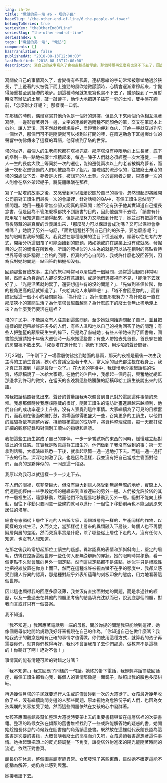 ```yaml
---
lang: zh-tw
title: "電話的另一端 #6 - 塔的子民"
baseSlug: "/the-other-end-of-line/6-the-people-of-tower"
belongToSeries: true
seriesKey: "theOtherEndOfLine"
seriesSlug: "the-other-end-of-line"
seriesIndex: 6
tags: ["電話的另一端", "電訪"]
components: []
hasTranslation: false
publishedAt: "2018-08-13T12:00:00"
lastModified: "2018-08-13T12:00:00"
description: 寫自己的故事寫久了會被肅穆感給俘虜，那個時候再怎麼寫也寫不下去了，因此夾帶一些寫其他角色的故事，可以找到不同的著力點。在這篇文章裡我想要分享的是，關於塔的子民的故事。
---
```


寫關於自己的事情寫久了，會變得有些孤僻，連結思緒的字句常常被雕塑地過於狹長，手上豎著的火被從下而上強勁的風吹地微顫顫時，心情會逐漸肅穆起來，字變得凝重甚至到凝滯的地步。到這種時候就怎麼寫也寫不下去了，鑽頭探到了一層暫時沒有辦法的土層，敲一敲鏟子，動作大地把鏟子插在一旁的土堆，雙手盤在胸前，「怎麼辦才好呢？」那樣嘆一口氣。

在那樣的時刻，偶爾寫寫其他角色是一個好的選擇，但長久下來兩個角色相互混著寫時，一邊影響著另外一邊，文字的連線跨過兩種不同顏色的筆，交叉在筆記本上似的，讓人混淆。再不然就換個場景吧，從現實的便利商店，叮咚一聲就穿越到另一個世界，那個門可不是隨便就可以找到並打開的噢，在風速勁急下耳邊爆炸似的聲響中彷彿傳來了這樣的耳語，他穿梭到了塔的世界。

塔的世界，每個人的生老病死都在塔裡完結。那座塔沒有極限地向上生長著，底下的塔則一點一點地被廢土堆積起來，每過一陣子人們就必須經歷一次大遷徙，一個人一生的長度大致上等同於一次的遷徙，能夠遷徙兩次以上的老者被稱為夢者，而連一次都沒遷徙過的人們則被認為中了詛咒，靈魂陷於流沙似的，往被廢土淹沒的塔的深處沈下去。夢者是火葬，被詛咒的人土葬。介於這兩者之間，只遷徙一次的人則會在塔外架起棚子，將屍體曝曬在那裡。

寫了一點塔的故事之後，又感覺到可以繼續説關於自己的事情。忽然想起即將離開公司前對工讀生們最後一次的會議裡，針對話稿的QA中，有個工讀生忽然問了一個問題。她用一種非常無奈卻又認真的語氣問：說不定有孩子他其實知道自己擅長念書，但是因為不管怎麼樣都找不到讀書的目的，因此他選擇不去唸，「讀書有什麼用呢？我知道自己讀得起來，但是那麼努力又能做到什麼？」她並沒有把這句話背後隱藏的最真實的含義說出來，「那麼努力可以保證會成功嗎？又可以保證會幸福嗎？」她說了另外一句話，「面對這種找不到自己目的的孩子，要怎麼辦呢？」她的眼睛對我睜的圓大，我竟然在那種眼神的注目下慌張起來，順著以往思考的方式，開始分析這個孩子可能面臨到的問題，諸如她或許在課業上沒有成就感、發掘目的之前的惆悵在所難免、所謂的爬梯似的人生為的就是可以站在相對的高點看待世界等等或許稱得上合格的回應，但真的捫心自問時，我或許什麼也沒回答到，因為我對她的問題一點回答的把握都沒有。

回顧那些冒險故事，主角的旅程時常可以聚焦成一個疑問，通常這個疑問非常明顯，然而主角身邊的人卻從來沒有意識到，或是他們選擇視而不見，「能活下去就好了」、「光是活著就夠累了，還要想這些有的沒的問題？」、「先做到某個位階，你的視角更高的話就知道了」、「交給其他人來解釋吧！」、「塔不會回應你的。」而冒險記從這一個小小的疑問開始，「為什麼？」為什麼要那麼努力？為什麼要一直在那麼狹小的空間生活？為什麼塔會越蓋越高？為什麼底下的廢土會無止盡地淹上來？為什麼我們要活在這裡？

塔的子民中，不能說沒有人注意到這些問題，至少她就開始詢問起了自己，並且把這樣的問題帶給許許多多的人們，有些人溫和地以自己的視角回答了她的問題；有些人把整籃的蘋果硬生生的摔下，只是為了嚇嚇她；有些人帶她來到了圖書館，圖書館長邀請她十年後大遷徙時一起來搬這些書；有些人帶她去見首長，首長躲在他的房間裡不敢出來。「究竟塔在想什麼？」她低下頭來，用沙啞的聲音問著。

7月25號，下午剛下了一場雲層彷彿接到地面的暴雨，那天的夜裡是最後一次由我主導的工讀生會議，狹小的會議室坐著十來人，當大家的目光都注視在我身上，我才真正意識到「這是最後一次了。」在大家的等待中，我緩慢地介紹起話稿的性質，將話稿說了一次給大家聽。在他們的注目中，我想起一個月前，興奮地從總監那邊拿到許可的微笑，在當天的夜晚將這些熱騰騰的話稿印給工讀生後說出來的話語。

當我把話稿照著念出來，聲音的質量讓我再次體會到自己對於電訪這件事情的恐懼。我想那個時候我應該隱藏的很好，隨著工讀生的電訪計畫進展越來越順利，他們各自的成功率逐步上升後，沒有人察覺到這件事情。大家繼續為了可見的目標奮鬥，而我則在後面吹鑼打鼓，將場面做得更盛大一些，召集更多的工讀生，以他們的經驗為依準調整內容，持續審核電訪的成功率，將資料整理成冊，每一天都打成詳細的觀察紀錄和對個別工讀生的指導和建議。

我把這些工讀生當成了自己的夥伴，一步一步嘗試新的東西的同時，緩慢建立起對彼此的信任感。其實我是敬佩這群工讀生的，他們做到了我沒有做到的事：第一天拿到話稿，大概演練熟悉一下後，就拿起話筒一通一通地打下去。而這一通一通打下去的行為，深深地刺激了我，也是因為這樣，我並沒有把自己當成主管面對他們，而真的是夥伴似的，一同走這一段路。

我原以為我可以就這樣一步一步走下去。

在人們的眼裡，塔非常巨大，但沒有巨大到讓人感受到無邊無際的地步，實際上人們還是能經由一些手段從塔的邊緣來到直線連結的另外一邊。人們被允許於塔的其中一層裡生活，隨意移動，然而他們不能輕易地移動到另外一層。絕對不能向上移動，但往下移動只要同意一些條約就可以進行：一但往下移動則再也不能回到原來居住的塔層。

總會有志願從上層往下走的人告訴大家，兩個塔層是一樣的，生產同樣的作物，以同樣的方式生活，久而久之，當那樣從上層來的異類融入下層後，每個人也不再懷疑層與層的差距。然而究竟事實是什麼，除了哪些從上層往下走的人，沒有任何人知道，也沒有人想知道。

在那之後我時常想起那位工讀生的疑惑。異常認真的表情和那斜斜向上，堅定的眉毛，彷彿在控訴這個世界一些任何人都無從辯解的罪狀。她的眼睛時常移動，看一個定點不久就會飄向另外一個定點，然而這些定點都不是焦點，她似乎只是禮貌性地把視線放置在你身上而已，然而在這種或許被視為蠻不在乎的態度中，我卻又感受到讓人訝異的認真，那是種對超乎外表所藴藉的刻板印象的態度，用力地看著這個世界。

因此這也顯得我的回應多麼淺薄，我並沒有直接面對她的問題，而是拿過往的經歷，以及一些過去在其他的問題思考後的結晶填充沈默而已，說到底那個問題，對我而言或許只有一個答案。

我不知道。

「我不知道。」我回應著電話另一端的母親，關於妳提的問題我只能說到這裡，她像個嚴母似地開始規勸我好好審視現在自己的作為，「你知道自己在做什麼嗎？我給我孩子的觀念是唯有正確的事情才值得做。你們使用這種方式，就算我的孩子再需要你們，就算你們教得再好，我也不會讓我孩子去你們那邊，做教育不是這樣的！你聽好了啊！絕對不會！」

事情真的能有清楚可證的對錯之分嗎？

「我不知道。」我又回應了同樣的一句話。她終於掛下電話，我輕輕將話筒放回話座，每個工讀生都看向我，每個人的表情都像是一面鏡子，映照出我的臉色多麼糾結。

再過幾個月塔的子民就要進行人生或許僅會碰到一次的大遷徙了。女孩最近幾年收斂了些，沒有繼續詢問身邊的人那些問題，原本視她為危險份子的人們，也因為女孩燦爛的笑容接受了她，然而這些問題依然在女孩的心中發酵著。

女孩答應圖書館長幫忙整理大遷徙時要帶上去的重要書籍與留在這層塔裡的次要書籍。整理的時候女孩在傾頹的舊書堆裡找到了一些或許能解答她的疑惑的書，她開始趁館長休息的時候躲在圖書館的角落讀這些書。既然放在這裡就代表館長認為這些書是次要的書籍，大概會隨著廢土的高漲而消失吧，女孩邊讀著書邊想著這件事情。她抬起頭把頭上的反光鏡調整一下角度，讓從塔外射進來的陽光能隨著時間的流逝，依然正對書頁。

館長仍在休息，整個圖書館寧靜異常。女孩發現了某些東西，雖然她不確定這能不能稱為解答，她仍為此感到興奮。

她接著讀下去。